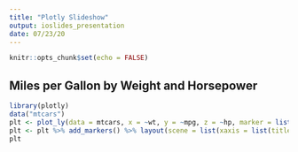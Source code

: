 ```yaml
---
title: "Plotly Slideshow"
output: ioslides_presentation
date: 07/23/20
---
```


```r
knitr::opts_chunk$set(echo = FALSE)
```
## Miles per Gallon by Weight and Horsepower 
``` r
library(plotly)
data("mtcars")
plt <- plot_ly(data = mtcars, x = ~wt, y = ~mpg, z = ~hp, marker = list(color = ~cyl), mode = "markers")
plt <- plt %>% add_markers() %>% layout(scene = list(xaxis = list(title = "Weight by Thousands of Pounds"), yaxis = list(title = "Miles Per Gallon"), zaxis = list(title = "Gross horsepower")))
plt
```
